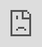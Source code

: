 ```yaml
---
layout: default
title: "Traffic Overview"
---
```


```r
## libraries
library(fs)
library(tibble)
library(dplyr)
library(stringr)
library(googlesheets4)
library(lubridate)
```


<style type="text/css">

  .resp-iframe {
      position: absolute;
      top: 0;
      left: 0;
      width: 100%;
      height: 100%;
      border: 0;
   }  
   
@media screen and (min-width:960px) {
  .Scorecard {
    margin: 0px;
    padding: 0px;
    font-size: 32px;
    font-weight: bold;
    color: #161b21;
    text-align: left;
  }

  .Scorecard2 {
    margin: 0px;
    padding: 0px;
    padding-top: 7px;
    font-size: 26px;
    font-weight: bold;
    color: #161b21;
    text-align: left;
  }
  
  #delay-plot{
    margin-left:10px;
  }
  
}

@media screen and (max-width:960px) {

  .Scorecard {
    margin: 0px;
    padding: 0px;
    font-size: 20px;
    font-weight: bold;
    color: #161b21;
    text-align: left;
  }

  .Scorecard2 {
    margin: 0px;
    padding: 0px;
    padding-top: 7px;
    font-size: 18px;
    font-weight: bold;
    color: #161b21;
    text-align: left;
  }
}


@media screen and (max-width:1200px) {

  #ctry-pun, #apt-pun {
    height: 360px;
  }
}

@media screen and (min-width:1200px) {

  #ctry-pun, #apt-pun {
    height: 705px;
  }
}


  </style>
  
This page provides an overview of the traffic, [ATFM delay](/definition/atfm-delay/) and [punctuality (OTP15)](/definition/punctuality/) situation in the [EUROCONTROL Area](/definition/eurocontrol-area/). For a more detailed analysis consult our [Daily traffic variation dashboard](https://www.eurocontrol.int/Economics/DailyTrafficVariation-States.html){target="_blank"}. Information on en-route and terminal [service units](/acronym/su/) from the [Central Route Charges Office of EUROCONTROL (CRCO)](https://www.eurocontrol.int/crco){target="_blank"} is available from our [Service Units dashboard](https://www.eurocontrol.int/ServiceUnits/Dashboard/EnRouteMainDashboard.html){target="_blank"}.

<ul class="nav nav-tabs mb-1">
  <li class="nav-item">
    <a class="nav-link" href="/traffic/">Flights</a>
  </li>
  <li class="nav-item">
    <a class="nav-link" href="/traffic/delay/">ATFM Delays</a>
  </li>
  <li class="nav-item">
    <a class="nav-link active" aria-current="page">Punctuality</a>
  </li>  
</ul>

<!-- Network dly section -->
#### EUROCONTROL area (Network view)  
<div class="container">
<div class="row align-items-start">
<div class="col-sm-3">
<div style=" height: 410px;">
<iframe id="delay-plot" class="resp-iframe" src="https://www.eurocontrol.int/Economics/Oscar/plot-pun-nw-gauge.html" frameborder="0" style="border:0;" >
</iframe>
</div>
</div><!-- closes col md-3-->

<div class="col-sm-9">
<div style=" margin-top: 0px; height: 450px;">
<iframe id="delay-plot" class="resp-iframe" src="https://www.eurocontrol.int/Economics/Oscar/plot-pun-nw-evo.html" frameborder="0" style="border:0;" >
</iframe>
</div><!-- closes iframe container -->
</div><!-- closes col -->
</div><!-- closes row -->
</div><!-- closes container -->
<a href="https://www.eurocontrol.int/Economics/Download/Network_Punctuality.xlsx" class="btn btn-info" role="button" target="_blank">{{% dwnld_i %}} Download network punctuality data</a>

<div class="flex-container mt-2">

<div class="row align-items-start">
<div class="col-md-6" >
#### State view
[Punctuality (OTP15)](/definition/punctuality/) per State.
<div class="row align-items-start">
<div class="col-12">
<div id="ctry-pun">
<iframe id="ctry-pun-table" class="resp-iframe" src="https://www.eurocontrol.int/Economics/Oscar/plot-pun-state-table.html" frameborder="0" style="border:0;" >
</iframe>
</div><!-- closes iframe container -->
</div><!-- closes col 12-->
</div><!-- closes secondary row-->
</div><!-- closes col 6-->

<div class="col-md-6" >
#### Airport view
[Punctuality (OTP15)](/definition/punctuality/) for main EUROCONTROL airports.
<div class="row align-items-start">
<div class="col-12">
<div id="apt-pun">
<iframe id="acc-pun-table" class="resp-iframe" src="https://www.eurocontrol.int/Economics/Oscar/plot-pun-apt-table.html" frameborder="0" style="border:0;" >
</iframe>
</div><!-- closes iframe container -->
</div><!-- closes col 12-->
</div><!-- closes secondary row-->
</div><!-- closes col 6-->
</div><!-- closes row -->
</div><!-- closes container -->
<br>
<a href="https://www.eurocontrol.int/Economics/Download/Stakeholder_Punctuality.xlsx" class="btn btn-info" role="button" target="_blank">{{% dwnld_i %}} Download State/airport punctuality data</a>
<!-- </div><!-- closes tab pane-> -->
<!-- </div><!-- closes tab content-> -->




